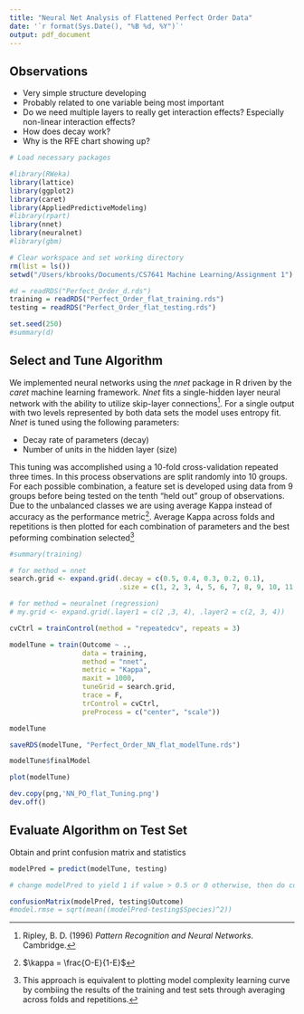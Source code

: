 ```yaml
---
title: "Neural Net Analysis of Flattened Perfect Order Data"
date: '`r format(Sys.Date(), "%B %d, %Y")`'
output: pdf_document
---
```



Observations
------------
* Very simple structure developing
* Probably related to one variable being most important
* Do we need multiple layers to really get interaction effects?  Especially non-linear interaction effects?
* How does decay work?
* Why is the RFE chart showing up?

```r
# Load necessary packages 

#library(RWeka)
library(lattice)
library(ggplot2)
library(caret)
library(AppliedPredictiveModeling)
#library(rpart)
library(nnet)
library(neuralnet)
#library(gbm)
```

```r
# Clear workspace and set working directory
rm(list = ls())
setwd("/Users/kbrooks/Documents/CS7641 Machine Learning/Assignment 1")

#d = readRDS("Perfect_Order_d.rds")
training = readRDS("Perfect_Order_flat_training.rds")
testing = readRDS("Perfect_Order_flat_testing.rds")

set.seed(250)
#summary(d)

```

Select and Tune Algorithm
-------------------------

We implemented neural networks using the _nnet_ package in R driven by the _caret_ machine learning framework. _Nnet_ fits a single-hidden layer neural network with the ability to utilize skip-layer connections[^fn-1]. For a single output with two levels represented by both data sets the model uses entropy fit. _Nnet_ is tuned using the following parameters:

* Decay rate of parameters (decay)
* Number of units in the hidden layer (size)

This tuning was accomplished using a 10-fold cross-validation repeated three times. In this process observations are split randomly into 10 groups. For each possible combination, a feature set is developed using data from 9 groups before being tested on the tenth “held out” group of observations. Due to the unbalanced classes we are using average Kappa instead of accuracy as the performance metric[^fn-2]. Average Kappa across folds and repetitions is then plotted for each combination of parameters and the best peforming combination selected[^fn-3]

[^fn-1]: Ripley, B. D. (1996) _Pattern Recognition and Neural Networks_. Cambridge.
[^fn-2]: $\kappa = \frac{O-E}{1-E}$
[^fn-3]: This approach is equivalent to plotting model complexity learning curve by combiing the results of the training and test sets through averaging across folds and repetitions.


```r
#summary(training)

# for method = nnet
search.grid <- expand.grid(.decay = c(0.5, 0.4, 0.3, 0.2, 0.1), 
                           .size = c(1, 2, 3, 4, 5, 6, 7, 8, 9, 10, 11, 12, 13, 14, 15, 16, 17, 18, 19, 20))

# for method = neuralnet (regression)
# my.grid <- expand.grid(.layer1 = c(2 ,3, 4), .layer2 = c(2, 3, 4))

cvCtrl = trainControl(method = "repeatedcv", repeats = 3)

modelTune = train(Outcome ~ ., 
                  data = training, 
                  method = "nnet",
                  metric = "Kappa",
                  maxit = 1000,
                  tuneGrid = search.grid,
                  trace = F,
                  trControl = cvCtrl,
                  preProcess = c("center", "scale"))

modelTune

saveRDS(modelTune, "Perfect_Order_NN_flat_modelTune.rds")

modelTune$finalModel

plot(modelTune)

dev.copy(png,'NN_PO_flat_Tuning.png')
dev.off()
```

Evaluate Algorithm on Test Set
------------------------------
Obtain and print confusion matrix and statistics

```r
modelPred = predict(modelTune, testing)

# change modelPred to yield 1 if value > 0.5 or 0 otherwise, then do confusion matrix.  Print results to see what it looks like

confusionMatrix(modelPred, testing$Outcome)
#model.rmse = sqrt(mean((modelPred-testing$Species)^2))
```

